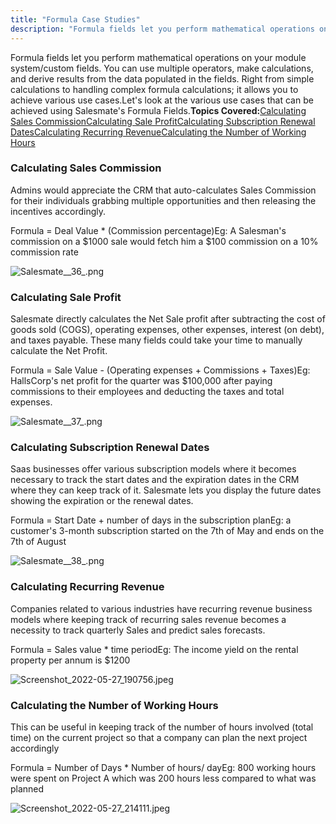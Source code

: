 ```yaml
---
title: "Formula Case Studies"
description: "Formula fields let you perform mathematical operations on your module system/custom fields. You can use multiple operators, make calculations, and der..."
---
```


Formula fields let you perform mathematical operations on your module system/custom fields. You can use multiple operators, make calculations, and derive results from the data populated in the fields. Right from simple calculations to handling complex formula calculations; it allows you to achieve various use cases.Let's look at the various use cases that can be achieved using Salesmate's Formula Fields.**Topics Covered:**[Calculating Sales Commission](https://support.salesmate.io/hc/en-us/articles/6306800480281#h_01HQW8RQ5VQPGBEGZCPVHXSTGT)[Calculating Sale Profit](https://support.salesmate.io/hc/en-us/articles/6306800480281#h_01HQW8RQ5V0MCY2T9Z1X6T1R73)[Calculating Subscription Renewal Dates](https://support.salesmate.io/hc/en-us/articles/6306800480281#h_01HQW8RQ5V4V6594Q1C0K1QER6)[Calculating Recurring Revenue](https://support.salesmate.io/hc/en-us/articles/6306800480281#h_01HQW8RQ5V19ZJR6A9FA5QNVMB)[Calculating the Number of Working Hours](https://support.salesmate.io/hc/en-us/articles/6306800480281#h_01HQW8RQ5V008VBQTR7FF0MJVH)

### Calculating Sales Commission

Admins would appreciate the CRM that auto-calculates Sales Commission for their individuals grabbing multiple opportunities and then releasing the incentives accordingly.

Formula = Deal Value \* (Commission percentage)Eg: A Salesman's commission on a $1000 sale would fetch him a $100 commission on a 10% commission rate

![Salesmate__36_.png](./images/Salesmate-36.png)

### Calculating Sale Profit

Salesmate directly calculates the Net Sale profit after subtracting the cost of goods sold (COGS), operating expenses, other expenses, interest (on debt), and taxes payable. These many fields could take your time to manually calculate the Net Profit.

Formula = Sale Value - (Operating expenses + Commissions + Taxes)Eg: HallsCorp's net profit for the quarter was $100,000 after paying commissions to their employees and deducting the taxes and total expenses.

![Salesmate__37_.png](./images/Salesmate-37.png)

### Calculating Subscription Renewal Dates

Saas businesses offer various subscription models where it becomes necessary to track the start dates and the expiration dates in the CRM where they can keep track of it. Salesmate lets you display the future dates showing the expiration or the renewal dates.

Formula = Start Date + number of days in the subscription planEg: a customer's 3-month subscription started on the 7th of May and ends on the 7th of August

![Salesmate__38_.png](./images/Salesmate-38.png)

### Calculating Recurring Revenue

Companies related to various industries have recurring revenue business models where keeping track of recurring sales revenue becomes a necessity to track quarterly Sales and predict sales forecasts.

Formula = Sales value \* time periodEg: The income yield on the rental property per annum is $1200

![Screenshot_2022-05-27_190756.jpeg](./images/Screenshot-2022-05-27-190756.jpeg)

### Calculating the Number of Working Hours

This can be useful in keeping track of the number of hours involved (total time) on the current project so that a company can plan the next project accordingly

Formula = Number of Days \* Number of hours/ dayEg: 800 working hours were spent on Project A which was 200 hours less compared to what was planned

![Screenshot_2022-05-27_214111.jpeg](./images/Screenshot-2022-05-27-214111.jpeg)
